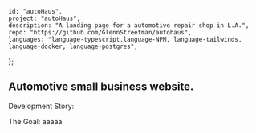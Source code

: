 
    id: "autoHaus",
    project: "autoHaus",
    description: "A landing page for a automotive repair shop in L.A.",
    repo: "https://github.com/GlennStreetman/autohaus",
    languages: "language-typescript,language-NPM, language-tailwinds, language-docker, language-postgres",
};

## Automotive small business website.

Development Story:

The Goal:
aaaaa
